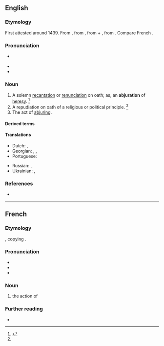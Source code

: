 ==English==

===Etymology===
First attested around 1439. From {{inh|en|enm|abjuracioun}}, from {{der|en|la|abiūrātiō||forswearing, abjuration}}, from {{m|la|ab||from, away from}} + {{m|la|iūrō||swear or take an oath}}, from {{m|la|iūs||law, right, duty}}. Compare French ''{{l|fr|abjuration}}''.

===Pronunciation===
* {{a|US}} {{IPA|en|/ˌæb.d͡ʒʊˈɹeɪ.ʃn̩/|/ˌæb.d͡ʒəˈɹeɪ.ʃn̩/|/ˌæb.d͡ʒʊɹˈɹeɪ.ʃn̩/}}
* {{audio|en|LL-Q1860 (eng)-Vininn126-abjuration.wav|Audio (US)}}
* {{rhymes|en|eɪʃən|s=4}}

===Noun===
{{en-noun|~}}

# A solemn [[recantation]] or [[renunciation]] on oath; as, an '''abjuration''' of [[heresy]]. {{defdate|First attested around 1350 to 1470.}}<ref name=SOED>{{R:SOED5|page=5}}</ref>
# A repudiation on oath of a religious or political principle. {{defdate|Mid 17<sup>th</sup> century.}}<ref name=SOED/>
# The act of [[abjure|abjuring]].

====Derived terms====
{{der2|en
|abjuration oath
|abjuration of the realm
|Oath of Abjuration
}}

====Translations====
{{trans-top|a solemn recantation or renunciation on oath}}
* Dutch: {{t+|nl|afzwering}}, {{t+|nl|herroeping|m}}
* Georgian: {{t|ka|უარყოფა}}, {{t|ka|ხელის აღება}}, {{t|ka|უარის თქმა}}
* Portuguese: {{t|pt|abjuração|f}}
{{trans-mid}}
* Russian: {{t+|ru|отрече́ние|n}}, {{t+|ru|абъюрация|f}}
* Ukrainian: {{t|uk|зре́чення|n|sc=Cyrl}}, {{t|uk|аб'юра́ція|f|sc=Cyrl}}
{{trans-bottom}}

===References===
<references/>
* {{R:Webster 1913}}

----

==French==

===Etymology===
{{af|fr|abjurer|-ation}}, copying {{der|fr|la|abiūrātiō||forswearing, abjuration}}.

===Pronunciation===
* {{fr-IPA}}
* {{audio|fr|Fr-abjuration.ogg|Audio}}
* {{rhymes|fr|ɔ̃}}

===Noun===
{{fr-noun|f}}

# {{lb|fr|formal}} the action of {{m|fr|abjurer}}

===Further reading===
* {{R:TLFi}}